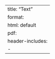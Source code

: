 --- 
title: "Text"
format: 
  html: default
  pdf:
    header-includes:
      - \usepackage{mathtools} 
--- 